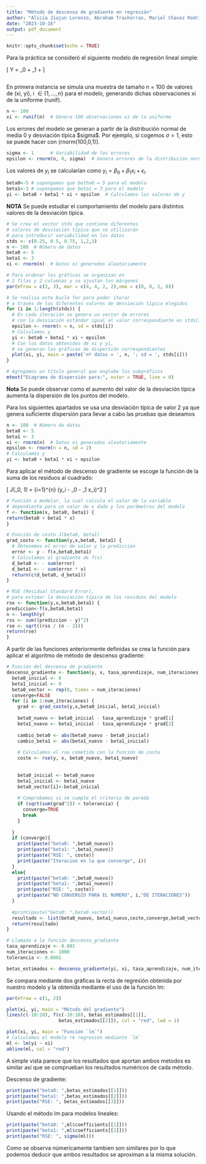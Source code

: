 ```yaml
---
title: "Método de descenso de gradiente en regresión"
author: "Alicia Jiajun Lorenzo, Abraham Trashorras, Mariel Chavez Rodriguez"
date: "2023-10-16"
output: pdf_document
---
```


```r
knitr::opts_chunk$set(echo = TRUE)
```

Para la práctica se consideró el siguiente modelo de regresión lineal simple:

\[ Y = \beta_0 + \beta_1 + \epsilon  \]

```r

```

En primera instancia se simula una muestra de tamaño n = 100 de valores de (xi, yi), i $\in\{1,\ldots, n\}$ para el modelo, generando dichas observaciones xi de la uniforme (runif).

```r
n <- 100
xi <- runif(n)  # Genera 100 observaciones xi de la uniforme 
```

Los errores del modelo se generan a partir de la distribución normal de media 0 y desviación típica \$sigma$. Por ejemplo, si cogemos $\sigma = 1$, esto se puede hacer con (rnorm(100,0,1)).

```r
sigma <- 1      # Variabilidad de los errores
epsilon <- rnorm(n, 0, sigma)  # Genera errores de la distribución normal

```

Los valores de $y_i$ se calcularían como $y_i= \beta_0 + \beta_1 x_i + \epsilon_i$.

```r
beta0<-5 # supongamos que betha0 = 5 para el modelo
beta1<-3 # supongamos que beta1 = 3 para el modelo
yi <- beta0 + beta1 * xi + epsilon  # Calculamos los valores de y
```
**NOTA** Se puede estudiar el comportamiento del modelo para distintos valores de la desviación típica.

```r
# Se crea el vector stds que contiene diferentes 
# valores de desviación típica que se utilizarán 
# para introducir variabilidad en los datos
stds <- c(0.25, 0.5, 0.75, 1,2,3)
n <- 100  # Número de datos
beta0 <- 5
beta1 <- 3
xi <- rnorm(n)  # Datos xi generados aleatoriamente

# Para ordenar los gráficos se organizan en
# 2 filas y 2 columnas y se ajustan los márgenes
par(mfrow = c(2, 3), mar = c(4, 4, 2, 2),oma = c(0, 0, 2, 0))  

# Se realiza este bucle for para poder iterar
# a través de los diferentes valores de desviación típica elegidos
for (i in 1:length(stds)) {
  # En cada iteración se genera un vector de errores 
  # con la desviación estándar igual al valor correspondiente en stds[i]
  epsilon <- rnorm(n = n, sd = stds[i])
  # Calculamos y
  yi <- beta0 + beta1 * xi + epsilon
  # Con los datos obtenidos de xi y yi, 
  # se generan las gráficas de dispersión correspondientes
  plot(xi, yi, main = paste('nº datos = ', n, '; sd = ', stds[i]))
}

# Agregamos un título general que englobe los subgráficos
mtext("Diagrama de dispersión para:", outer = TRUE, line = 0)

```

**Nota** Se puede observar como el aumento del valor de la desviación típica aumenta la dispersión de los puntos del modelo.

Para los siguientes apartados se usa una desviación típica de valor 2 ya que genera suficiente dispersión para llevar a cabo las pruebas que deseamos 

```r
n <- 100  # Número de datos
beta0 <- 5
beta1 <- 3
xi <- rnorm(n)  # Datos xi generados aleatoriamente
epsilon <- rnorm(n = n, sd = 2)
# Calculamos y
yi <- beta0 + beta1 * xi + epsilon
```


Para aplicar el método de descenso de gradiente se escoge la función de la suma de los residuos al cuadrado:

\[ J(\beta_0, \beta_1) = \sum_{i=1}^{n} (y_i - \beta_0 - \beta_1 x_i)^2 \]


```r
# Función a modelar, la cual calcula el valor de la variable
# dependiente para un valor de x dado y los parámetros del modelo
f <- function(x, beta0, beta1) {
return(beta0 + beta1 * x)
}

# Función de costo J(beta0, beta1)
grad_costo <- function(y,x,beta0, beta1) {
  # Obtenemos el error de valor y la prediccion
  error <- y - f(x,beta0,beta1)
  # Calculamos el gradiente de f(x)
  d_beta0 <- - sum(error) 
  d_beta1 <- - sum(error * x) 
  return(c(d_beta0, d_beta1))
}

# RSE (Residual Standard Error), 
# para estimar la desviación típica de los residuos del modelo
rse <- function(y,x,beta0,beta1) {
prediccion<-f(x,beta0,beta1)
n <- length(y)
rss <- sum((prediccion - y)^2)
rse <- sqrt((rss / (n - 2)))
return(rse)
}

```

A partir de las funciones anteriormente definidas se crea la función para aplicar el algoritmo de método de descenso gradiente:


```r
# Función del descenso de gradiente
descenso_gradiente <- function(y, x, tasa_aprendizaje, num_iteraciones, tolerancia) {
  beta0_inicial <- 0
  beta1_inicial <- 0
  beta0_vector <- rep(0, times = num_iteraciones)
  converge=FALSE
  for (i in 1:num_iteraciones) {
    grad <- grad_costo(y,x,beta0_inicial, beta1_inicial)
    
    beta0_nuevo <- beta0_inicial - tasa_aprendizaje * grad[1]
    beta1_nuevo <- beta1_inicial - tasa_aprendizaje * grad[2]
    
    cambio_beta0 <- abs(beta0_nuevo - beta0_inicial)
    cambio_beta1 <- abs(beta1_nuevo - beta1_inicial)
    
    # Calculamos el rse cometido con la función de coste
    coste <- rse(y, x, beta0_nuevo, beta1_nuevo)
    
    
    beta0_inicial <- beta0_nuevo
    beta1_inicial <- beta1_nuevo
    beta0_vector[i]<-beta0_inicial
    
    # Comprobamos si se cumple el criterio de parada
    if (sqrt(sum(grad^2)) < tolerancia) {
      converge=TRUE
      break
    }
    
  }
  if (converge){
    print(paste("beta0: ",beta0_nuevo))
    print(paste("beta1: ",beta1_nuevo))
    print(paste("RSE: ", coste))
    print(paste("Iteracion en la que converge", i))
  }
  else{
    print(paste("beta0: ",beta0_nuevo))
    print(paste("beta1: ",beta1_nuevo))
    print(paste("RSE: ", coste))
    print(paste("NO CONVERGIO PARA EL NUMERO", i,"DE ITERACIONES"))
  }
  
  #print(paste("beta0: ",beta0_vector))
  resultado <- list(beta0_nuevo, beta1_nuevo,coste,converge,beta0_vector)
  return(resultado)
}

# Llamada a la función descenso_gradiente
tasa_aprendizaje <- 0.001
num_iteraciones <- 1000
tolerancia <- 0.0001

betas_estimados <- descenso_gradiente(yi, xi, tasa_aprendizaje, num_iteraciones, tolerancia)


```

Se compara mediante dos gráficas la recta de regresión obtenida por nuestro modelo y la obtenida mediante el uso de la función lm:

```r

par(mfrow = c(1, 2))

plot(xi, yi, main = "Método del gradiente")
lines(c(-10:10), f(c(-10:10), betas_estimados[[1]],
                   betas_estimados[[2]]), col = "red", lwd = 1)

plot(xi, yi, main = "Función `lm`")
# Calculamos el modelo re regresión mediante `lm`
ml <- lm(yi ~ xi)
abline(ml, col = "red")

```

A simple vista parece que los resultados que aportan ambos metodos es similar así que se comprueban los resultados numéricos de cada método.

Descenso de gradiente:
```r
print(paste("beta0: ",betas_estimados[[1]]))
print(paste("beta1: ",betas_estimados[[2]]))
print(paste("RSE: ", betas_estimados[[3]]))
```
Usando el método lm para modelos lineales:
```r

print(paste("beta0: ",ml$coefficients[[1]]))
print(paste("beta1: ",ml$coefficients[[2]]))
print(paste("RSE: ", sigma(ml)))

```
Como se observa númericamente tambien son similares por lo que podemos deducir que ambos resultados se aproximan a la misma solución. 
